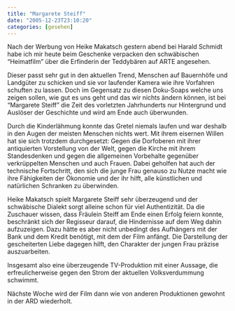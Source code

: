 ```yaml
---
title: "Margarete Steiff"
date: "2005-12-23T23:10:20"
categories: [gesehen]
---
```


Nach der Werbung von Heike Makatsch gestern abend bei Harald Schmidt habe ich mir heute beim Geschenke verpacken den schwäbischen "Heimatfilm" über die Erfinderin der Teddybären auf ARTE angesehen. 

Dieser passt sehr gut in den aktuellen Trend, Menschen auf Bauernhöfe und Landgüter zu schicken und sie vor laufender Kamera wie ihre Vorfahren schuften zu lassen. Doch im Gegensatz zu diesen Doku-Soaps welche uns zeigen sollen, wie gut es uns geht und das wir nichts ändern können, ist bei "Margarete Steiff" die Zeit des vorletzten Jahrhunderts nur Hintergrund und Auslöser der Geschichte und wird am Ende auch überwunden. 

Durch die Kinderlähmung konnte das Gretel niemals laufen und war deshalb in den Augen der meisten Menschen nichts wert. Mit ihrem eisernen Willen hat sie sich trotzdem durchgesetzt: Gegen die Dorfoberen mit ihrer antiquierten Vorstellung von der Welt, gegen die Kirche mit ihrem Standesdenken und gegen die allgemeinen Vorbehalte gegenüber verkrüppelten Menschen und auch Frauen. Dabei geholfen hat auch der technische Fortschritt, den sich die junge Frau genauso zu Nutze macht wie ihre Fähigkeiten der Ökonomie und der ihr hilft, alle künstlichen und natürlichen Schranken zu überwinden.

Heike Makatsch spielt Margarete Steiff sehr überzeugend und der schwäbische Dialekt sorgt alleine schon für viel Authentizität. Da die Zuschauer wissen, dass Fräulein Steiff am Ende einen Erfolg feiern konnte, beschränkt sich der Regisseur darauf, die Hindernisse auf dem Weg dahin aufzuzeigen. Dazu hätte es aber nicht unbedingt des Aufhängers mit der Bank und dem Kredit benötigt, mit dem der Film anfängt. Die Darstellung der gescheiterten Liebe dagegen hilft, den Charakter der jungen Frau präzise auszuarbeiten.

Insgesamt also eine überzeugende TV-Produktion mit einer Aussage, die erfreulicherweise gegen den Strom der aktuellen Volksverdummung schwimmt. 

Nächste Woche wird der Film dann wie von anderen Produktionen gewohnt in der ARD wiederholt.
